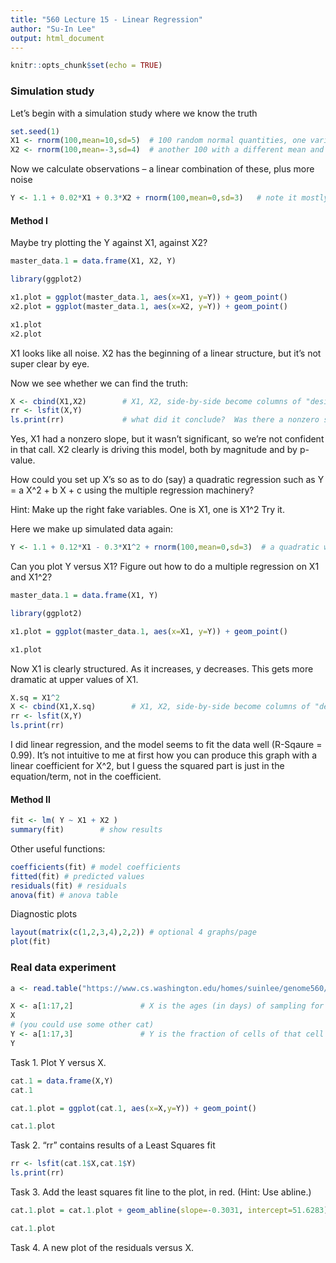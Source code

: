 ```yaml
---
title: "560 Lecture 15 - Linear Regression"
author: "Su-In Lee"
output: html_document
---
```


```r
knitr::opts_chunk$set(echo = TRUE)
```

### Simulation study

Let's begin with a simulation study where we know the truth

```r
set.seed(1)
X1 <- rnorm(100,mean=10,sd=5)  # 100 random normal quantities, one variable
X2 <- rnorm(100,mean=-3,sd=4)  # another 100 with a different mean and variance
```

Now we calculate observations -- a linear combination of these, plus more noise

```r
Y <- 1.1 + 0.02*X1 + 0.3*X2 + rnorm(100,mean=0,sd=3)   # note it mostly depends on X2
```

#### Method I

Maybe try plotting the Y against X1, against X2?
```r
master_data.1 = data.frame(X1, X2, Y)

library(ggplot2)

x1.plot = ggplot(master_data.1, aes(x=X1, y=Y)) + geom_point()
x2.plot = ggplot(master_data.1, aes(x=X2, y=Y)) + geom_point()

x1.plot
x2.plot

```

X1 looks like all noise. X2 has the beginning of a linear structure, but it's not super clear by eye.

Now we see whether we can find the truth:

```r
X <- cbind(X1,X2)        # X1, X2, side-by-side become columns of "design matrix"
rr <- lsfit(X,Y)         
ls.print(rr)             # what did it conclude?  Was there a nonzero slope in X1?
```
Yes, X1 had a nonzero slope, but it wasn't significant, so we're not confident in that call.
X2 clearly is driving this model, both by magnitude and by p-value.


How could you set up X's so as to do (say) a quadratic regression such as
Y = a X^2 + b X + c using the multiple regression machinery?

Hint: Make up the right fake variables.   One is X1, one is X1^2
Try it.

Here we make up simulated data again:

```r
Y <- 1.1 + 0.12*X1 - 0.3*X1^2 + rnorm(100,mean=0,sd=3)  # a quadratic with noise
```

Can you plot Y versus X1?  Figure out how to do a multiple regression on X1 and X1^2?

```r
master_data.1 = data.frame(X1, Y)

library(ggplot2)

x1.plot = ggplot(master_data.1, aes(x=X1, y=Y)) + geom_point()

x1.plot

```
Now X1 is clearly structured. As it increases, y decreases. This gets more dramatic at upper values of X1.

```r
X.sq = X1^2
X <- cbind(X1,X.sq)        # X1, X2, side-by-side become columns of "design matrix"
rr <- lsfit(X,Y)         
ls.print(rr)     
```

I did linear regression, and the model seems to fit the data well (R-Sqaure = 0.99). It's not intuitive to me at first how you can produce this graph with a linear coefficient for X^2, but I guess the squared part is just in the equation/term, not in the coefficient.

#### Method II

```r
fit <- lm( Y ~ X1 + X2 )
summary(fit)		# show results	
```

Other useful functions:

```r
coefficients(fit) # model coefficients
fitted(fit) # predicted values
residuals(fit) # residuals
anova(fit) # anova table 
```

Diagnostic plots

```r
layout(matrix(c(1,2,3,4),2,2)) # optional 4 graphs/page 
plot(fit)
```

### Real data experiment

```r
a <- read.table("https://www.cs.washington.edu/homes/suinlee/genome560/data/cats.txt")  
```

```r
X <- a[1:17,2]               # X is the ages (in days) of sampling for that cat
X
# (you could use some other cat)
Y <- a[1:17,3]               # Y is the fraction of cells of that cell type
Y
```

Task 1. Plot Y versus X.  
```r
cat.1 = data.frame(X,Y)
cat.1

cat.1.plot = ggplot(cat.1, aes(x=X,y=Y)) + geom_point()

cat.1.plot
```

Task 2. "rr" contains results of a Least Squares fit
```r
rr <- lsfit(cat.1$X,cat.1$Y)         
ls.print(rr)    
```
  
Task 3. Add the least squares fit line to the plot, in red. (Hint: Use abline.)
```r
cat.1.plot = cat.1.plot + geom_abline(slope=-0.3031, intercept=51.6283)

cat.1.plot
```

Task 4. A new plot of the residuals versus X.  
```r
```
